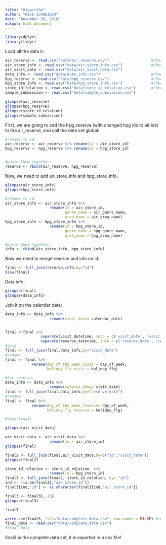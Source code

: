 ```yaml
---
title: "Algorithm"
author: "Rick SCHNEIDER"
date: "November 26, 2018"
output: html_document
---
```


```r
library(dplyr)
library(tidyr)
```

Load all the data in
```r
air_reserve <- read.csv("data/air_reserve.csv")                   #check
air_store_info <- read.csv("data/air_store_info.csv")             #check
air_visit_data <- read.csv("data/air_visit_data.csv")             
data_info <- read.csv("data/date_info.csv")                       #check
hpg_reserve <- read.csv("data/hpg_reserve.csv")                   #check
hpg_store_info <- read.csv("data/hpg_store_info.csv")             #check
store_id_relation <- read.csv("data/store_id_relation.csv")       #check
sample_submission <- read.csv("data/sample_submission.csv")
```

```r
glimpse(air_reserve)
glimpse(hpg_reserve)
glimpse(store_id_relation)
glimpse(sample_submission)
```

First, we are going to add the hpg_reserve (with changed hpg ids to air ids) to the air_reserve, and call the data set global:
```r

#rename to id:
air_reserve <- air_reserve %>% rename(id = air_store_id)
hpg_reserve <- hpg_reserve %>% rename(id = hpg_store_id)


#paste them together:
reserve <- rbind(air_reserve, hpg_reserve)

```

Now, we need to add air_store_info and hpg_store_info.

```r
glimpse(air_store_info)
glimpse(hpg_store_info)
```

```r
#rename to id:
air_store_info <- air_store_info %>% 
                    rename(id = air_store_id,
                           genre_name = air_genre_name,
                           area_name = air_area_name)
hpg_store_info <- hpg_store_info %>% 
                    rename(id = hpg_store_id,
                           genre_name = hpg_genre_name,
                           area_name = hpg_area_name)

#paste them together:
info <- rbind(air_store_info, hpg_store_info)

```


Now we need to merge reserve and info on id:

```r
final <- full_join(reserve,info,by="id")
View(final)
```

Data info:

```r
glimpse(final)
glimpse(data_info)
```
 
Join it on the calender date:
```r
data_info <- data_info %>% 
                    rename(visit_date= calendar_date)


final <-final %>% 
                separate(visit_datetime, into = c('visit_date', 'visit_time'), sep = 10) %>% 
                separate(reserve_datetime, into = c('reserve_date', 'reserve_time'), sep = 10)
#join
final <- full_join(final,data_info,by="visit_date")
#rename
final <- final %>% 
            rename(day_of_the_week_visit = day_of_week,
                   holiday_flg_visit = holiday_flg)

#for reserve:
data_info <- data_info %>% 
                    rename(reserve_date= visit_date)
final <- full_join(final,data_info,by="reserve_date")
#rename
final <- final %>% 
            rename(day_of_the_week_reserve= day_of_week,
                   holiday_flg_reserve = holiday_flg)

#View(final)
```


```r
glimpse(air_visit_data)

air_visit_data <- air_visit_data %>% 
                    rename(id = air_store_id)
glimpse(final)

final2 <- full_join(final,air_visit_data,by=c("id","visit_date"))
glimpse(final2)

```


```r
store_id_relation <- store_id_relation  %>% 
                    rename(id = hpg_store_id)
final3 <- full_join(final2, store_id_relation, by= "id")
ind <- !is.na(final3[,"air_store_id"])
final3[ind,"id"] <- as.character(final3[ind,"air_store_id"])

final3 <- final3[,-16]
glimpse(final3)

final3

write.csv(final3, file="data/complete_data.csv", row.names = FALSE) #run only once and check it's in your data folder
final_data <- read.csv("data/complete_data.csv")
#final_data
```


final3 is the complete data set, it is exported in a csv file!
